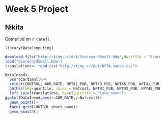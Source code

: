 # Week 5 Project

## Nikita

<!-- leave this material as is -->
Compiled on `r date()`.

```r
library(DataComputing)
```
<!-- put your content after this line -->

```r
download.file("http://tiny.cc/dcf/ScorecardSmall.Rda",destfile = "ScorecardSmall.Rda")
load("ScorecardSmall.Rda")
translations<- read.csv("http://tiny.cc/dcf/NPT4-names.csv")
```



```r
DataIneed<-
  ScorecardSmall%>%
  select(CONTROL, ADM_RATE, NPT41_PUB, NPT43_PUB, NPT45_PUB, NPT41_PUB, NPT43_PUB, NPT45_PUB)%>%
  gather(key=quintile, value = Netcost, NPT41_PUB, NPT43_PUB, NPT45_PUB, NPT41_PUB, NPT43_PUB, NPT45_PUB,na.rm=TRUE)%>%
  left_join(translations, by=c(quintile = "long_name"))
ggplot(DataIneed,aes(x=ADM_RATE,y=Netcost))+
  geom_point()+
  facet_grid(CONTROL~short_name)+
  geom_smooth()
  

```


